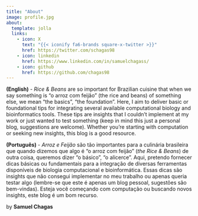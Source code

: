 ```yaml
---
title: "About"
image: profile.jpg
about:
  template: jolla
  links:
    - icon: X
      text: "{{< iconify fa6-brands square-x-twitter >}}"
      href: https://twitter.com/schagas98
    - icon: linkedin
      href: https://www.linkedin.com/in/samuelchagass/
    - icon: github
      href: https://github.com/chagas98
---
```


**(English)** - _Rice & Beans_ are so important for Brazilian cuisine that when we say something is “o arroz com feijão” (the rice and beans) of something else, we mean “the basics”, “the foundation”. Here, I aim to deliver basic or foundational tips for integrating several available computational biology and bioinformatics tools. These tips are insights that I couldn't implement at my work or just wanted to test something (keep in mind this just a personal blog, suggestions are welcome). Whether you're starting with computation or seeking new insights, this blog is a good resource. 

**(Português)** - _Arroz e Feijão_ são tão importantes para a culinária brasileira que quando dizemos que algo é “o arroz com feijão” (_the Rice & Beans_) de outra coisa, queremos dizer “o básico”, “o alicerce”. Aqui, pretendo fornecer dicas básicas ou fundamentais para a integração de diversas ferramentas disponíveis de biologia computacional e bioinformática. Essas dicas são insights que não consegui implementar no meu trabalho ou apenas queria testar algo (lembre-se que este é apenas um blog pessoal, sugestões são bem-vindas). Esteja você começando com computação ou buscando novos insights, este blog é um bom recurso.


by **Samuel Chagas**

